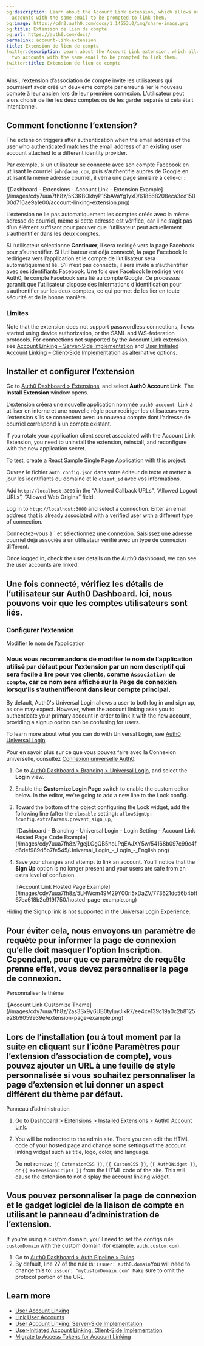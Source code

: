 ```yaml
---
og:description: Learn about the Account Link extension, which allows users with two
  accounts with the same email to be prompted to link them.
og:image: https://cdn2.auth0.com/docs/1.14553.0/img/share-image.png
og:title: Extension de lien de compte
og:url: https://auth0.com/docs/
permalink: account-link-extension
title: Extension de lien de compte
twitter:description: Learn about the Account Link extension, which allows users with
  two accounts with the same email to be prompted to link them.
twitter:title: Extension de lien de compte
---
```


Ainsi, l’extension d’association de compte invite les utilisateurs qui pourraient avoir créé un deuxième compte par erreur à lier le nouveau compte à leur ancien lors de leur première connexion. L’utilisateur peut alors choisir de lier les deux comptes ou de les garder séparés si cela était intentionnel.

## Comment fonctionne l’extension?

The extension triggers after authentication when the email address of the user who authenticated matches the email address of an existing user account attached to a different <Tooltip tip="Identity Provider (IdP): Service that stores and manages digital identities." cta="View Glossary" href="/docs/glossary?term=identity+provider">identity provider</Tooltip>.

Par exemple, si un utilisateur se connecte avec son compte Facebook en utilisant le courriel `john@acme.com`, puis s’authentifie auprès de Google en utilisant la même adresse courriel, il verra une page similaire à celle-ci :

<Frame>![Dashboard - Extensions - Account Link - Extension Example](/images/cdy7uua7fh8z/5K3KBOkhyP1SbAVaYg1yxD/618568208eca3cd15000d716ae9a1e00/account-linking-extension.png)</Frame>

L’extension ne lie pas automatiquement les comptes créés avec la même adresse de courriel, même si cette adresse est vérifiée, car il ne s’agit pas d’un élément suffisant pour prouver que l’utilisateur peut actuellement s’authentifier dans les deux comptes.

Si l’utilisateur sélectionne **Continuer**, il sera redirigé vers la page Facebook pour s’authentifier. Si l’utilisateur est déjà connecté, la page Facebook le redirigera vers l’application et le compte de l’utilisateur sera automatiquement lié. S’il n’est pas connecté, il sera invité à s’authentifier avec ses identifiants Facebook. Une fois que Facebook le redirige vers Auth0, le compte Facebook sera lié au compte Google. Ce processus garantit que l’utilisateur dispose des informations d’identification pour s’authentifier sur les deux comptes, ce qui permet de les lier en toute sécurité et de la bonne manière.

### Limites

Note that the extension does not support <Tooltip tip="Passwordless: Form of authentication that does not rely on a password as the first factor." cta="View Glossary" href="/docs/glossary?term=passwordless">passwordless</Tooltip> connections, flows started using device authorization, or the <Tooltip tip="Security Assertion Markup Language (SAML): Standardized protocol allowing two parties to exchange authentication information without a password." cta="View Glossary" href="/docs/glossary?term=SAML">SAML</Tooltip> and WS-federation protocols. For connections not supported by the Account Link extension, see [Account Linking – Server-Side Implementation](/docs/manage-users/user-accounts/user-account-linking/suggested-account-linking-server-side-implementation) and [User Initiated Account Linking – Client-Side Implementation](/docs/manage-users/user-accounts/user-account-linking/user-initiated-account-linking-client-side-implementation) as alternative options.

## Installer et configurer l’extension

Go to [Auth0 Dashboard > Extensions](https://manage.auth0.com/#/extensions), and select **Auth0 Account Link**. The **Install Extension** window opens.

L’extension créera une nouvelle application nommée `auth0-account-link` à utiliser en interne et une nouvelle règle pour rediriger les utilisateurs vers l’extension s’ils se connectent avec un nouveau compte dont l’adresse de courriel correspond à un compte existant.

<Callout icon="file-lines" color="#0EA5E9" iconType="regular">

If you rotate your application client secret associated with the Account Link Extension, you need to uninstall the extension, reinstall, and reconfigure with the new application secret.

</Callout>

To test, create a React Sample Single Page Application with [this project](https://github.com/auth0-samples/auth0-link-accounts-sample.git).

Ouvrez le fichier `auth_config.json` dans votre éditeur de texte et mettez à jour les identifiants du domaine et le `client_id` avec vos informations.

Add `http://localhost:3000` in the “Allowed Callback URLs”, “Allowed Logout URLs”, “Allowed Web Origins” field.

Log in to `http://localhost:3000` and select a connection. Enter an email address that is already associated with a verified user with a different type of connection.

Connectez-vous à ` et sélectionnez une connexion. Saisissez une adresse courriel déjà associée à un utilisateur vérifié avec un type de connexion différent.

Once logged in, check the user details on the <Tooltip tip="Auth0 Dashboard: Auth0's main product to configure your services." cta="View Glossary" href="/docs/glossary?term=Auth0+dashboard">Auth0 dashboard</Tooltip>, we can see the user accounts are linked.

## Une fois connecté, vérifiez les détails de l’utilisateur sur Auth0 Dashboard. Ici, nous pouvons voir que les comptes utilisateurs sont liés.

### Configurer l’extension

Modifier le nom de l’application

### Nous vous recommandons de modifier le nom de l’application utilisé par défaut pour l’extension par un nom descriptif qui sera facile à lire pour vos clients, comme `Association de compte`, car ce nom sera affiché sur la **Page de connexion** lorsqu’ils s’authentifieront dans leur compte principal.

By default, Auth0's <Tooltip tip="Universal Login: Your application redirects to Universal Login, hosted on Auth0's Authorization Server, to verify a user's identity." cta="View Glossary" href="/docs/glossary?term=Universal+Login">Universal Login</Tooltip> allows a user to both log in and sign up, as one may expect. However, when the account linking asks you to authenticate your primary account in order to link it with the new account, providing a signup option can be confusing for users.

To learn more about what you can do with Universal Login, see [Auth0 Universal Login](/docs/authenticate/login/auth0-universal-login).

Pour en savoir plus sur ce que vous pouvez faire avec la Connexion universelle, consultez [Connexion universelle Auth0](/login/universal-login).

1. Go to [Auth0 Dashboard > Branding > Universal Login](https://manage.auth0.com/#/login_settings), and select the **Login** view.
2. Enable the **Customize Login Page** switch to enable the custom editor below. In the editor, we're going to add a new line to the Lock config.
3. Toward the bottom of the object configuring the Lock widget, add the following line (after the `closable` setting):
   `allowSignUp: !config.extraParams.prevent_sign_up,`

   <Frame>![Dashboard - Branding - Universal Login - Login Setting - Account Link Hosted Page Code Example](/images/cdy7uua7fh8z/7gejLGgQB5hoLPqEAJXY5w/54168b097c99c4fd6def989d5b7fe545/Universal_Login_-_Login_-_English.png)</Frame>
4. Save your changes and attempt to link an account. You'll notice that the **Sign Up** option is no longer present and your users are safe from an extra level of confusion.

   <Frame>![Account Link Hosted Page Example](/images/cdy7uua7fh8z/5LHWcm49M29Y00rI5xDaZV/773621dc56b4bff67ea618b2c919f750/hosted-page-example.png)</Frame>

<Callout icon="file-lines" color="#0EA5E9" iconType="regular">

Hiding the Signup link is not supported in the Universal Login Experience.

</Callout>

## Pour éviter cela, nous envoyons un paramètre de requête pour informer la page de connexion qu’elle doit masquer l’option **Inscription**. Cependant, pour que ce paramètre de requête prenne effet, vous devez personnaliser la page de connexion.

Personnaliser le thème

<Frame>![Account Link Customize Theme](/images/cdy7uua7fh8z/2as3Sx9y6UB0tyIuyJikR7/ee4ce139c19a0c2b8125e28b9059939e/extension-page-example.png)</Frame>

## Lors de l’installation (ou à tout moment par la suite en cliquant sur l’icône **Paramètres** pour l’extension d’association de compte), vous pouvez ajouter un URL à une feuille de style personnalisée si vous souhaitez personnaliser la page d’extension et lui donner un aspect différent du thème par défaut.

Panneau d’administration

1. Go to [Dashboard > Extensions > Installed Extensions > Auth0 Account Link](https://manage.auth0.com/#/extensions/installed).
2. You will be redirected to the admin site. There you can edit the HTML code of your hosted page and change some settings of the account linking widget such as title, logo, color, and language.

   <Warning>

   Do not remove `{{ ExtensionCSS }}`, `{{ CustomCSS }}`, `{{ Auth0Widget }}`, or `{{ ExtensionScripts }}` from the HTML code of the site. This will cause the extension to not display the account linking widget.

   </Warning>

## Vous pouvez personnaliser la page de connexion et le gadget logiciel de la liaison de compte en utilisant le panneau d’administration de l’extension.

If you're using a <Tooltip tip="Custom Domain: Third-party domain with a specialized, or vanity, name." cta="View Glossary" href="/docs/glossary?term=custom+domain">custom domain</Tooltip>, you'll need to set the configs rule `customDomain` with the custom domain (for example, `auth.custom.com`).

1. Go to [Auth0 Dashboard > Auth Pipeline > Rules](https://manage.auth0.com/#/rules).
2. By default, line 27 of the rule is:
   `issuer: auth0.domain`You will need to change this to:
   `issuer: "myCustomDomain.com"
   Make` sure to omit the protocol portion of the URL.

## Learn more

* [User Account Linking](/docs/manage-users/user-accounts/user-account-linking)
* [Link User Accounts](/docs/manage-users/user-accounts/user-account-linking/link-user-accounts)
* [User Account Linking: Server-Side Implementation](/docs/manage-users/user-accounts/user-account-linking/suggested-account-linking-server-side-implementation)
* [User-Initiated Account Linking: Client-Side Implementation](/docs/manage-users/user-accounts/user-account-linking/user-initiated-account-linking-client-side-implementation)
* [Migrate to Access Tokens for Account Linking](/docs/troubleshoot/product-lifecycle/past-migrations/link-user-accounts-with-access-tokens-migration)